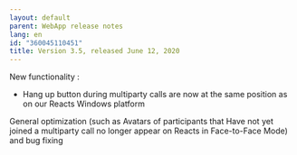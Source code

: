 ```yaml
---
layout: default
parent: WebApp release notes
lang: en
id: "360045110451"
title: Version 3.5, released June 12, 2020
---
```

New functionality :

- Hang up button during multiparty calls are now at the same position as on our Reacts Windows platform

General optimization (such as Avatars of participants that Have not yet joined a multiparty call no longer appear on Reacts in Face-to-Face Mode) and bug fixing


